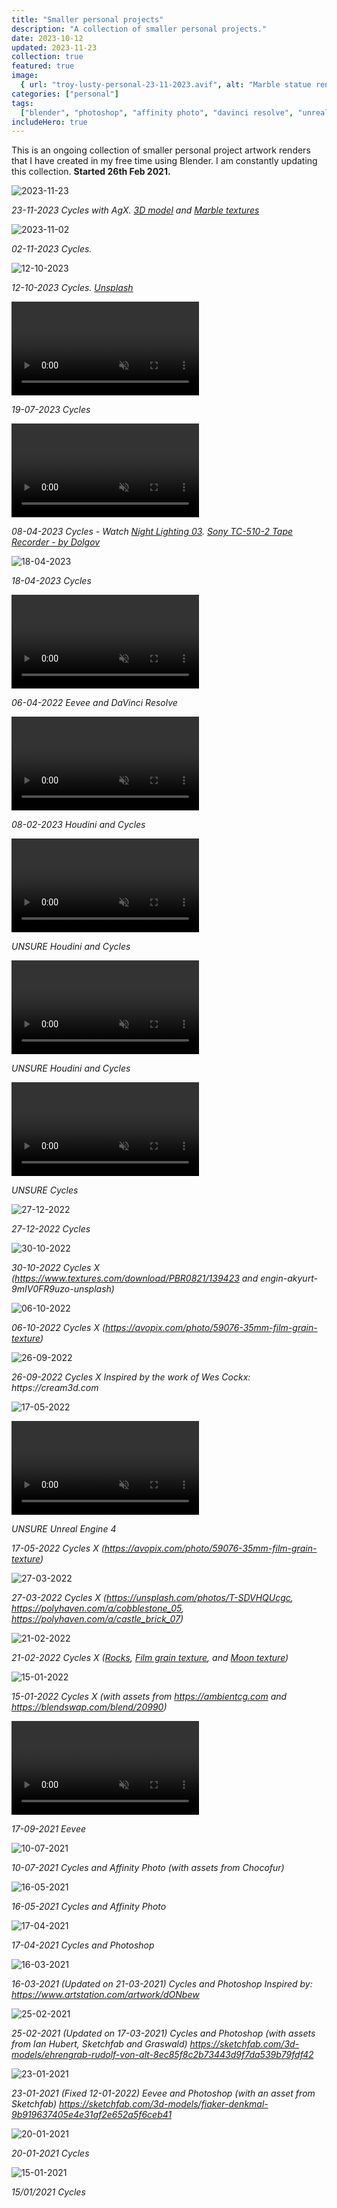 ```yaml
---
title: "Smaller personal projects"
description: "A collection of smaller personal projects."
date: 2023-10-12
updated: 2023-11-23
collection: true
featured: true
image:
  { url: "troy-lusty-personal-23-11-2023.avif", alt: "Marble statue render" }
categories: ["personal"]
tags:
  ["blender", "photoshop", "affinity photo", "davinci resolve", "unreal engine"]
includeHero: true
---
```



This is an ongoing collection of smaller personal project artwork renders that I have created in my free time using Blender. I am constantly updating this collection. **Started 26th Feb 2021.**

![2023-11-23](troy-lusty-personal-23-11-2023.avif)

_23-11-2023 Cycles with AgX. [3D model](https://www.myminifactory.com/object/3d-print-ugolino-and-his-sons-268545) and [Marble textures](https://www.textures.com/download/PBR0494/138505)_

![2023-11-02](troy-lusty-personal-02-11-2023.avif)

_02-11-2023 Cycles._

![12-10-2023](troy-lusty-personal-12-10-2023.avif)

_12-10-2023 Cycles. [Unsplash](https://unsplash.com/photos/79RV1Tnnrc0)_

<video preload="metadata" loop muted controls>
  <source src={interior_test} type="video/webm" />
</video>

_19-07-2023 Cycles_

<video preload="metadata" loop muted controls>
  <source src={cinematic_lighting_in_blender} type="video/webm" />
</video>

_08-04-2023 Cycles - Watch [Night Lighting 03](https://www.blendermarket.com/products/cinematic-lighting-in-blender). [Sony TC-510-2 Tape Recorder - by Dolgov](https://sketchfab.com/3d-models/sony-tc-510-2-tape-recorder-32acbe50ba0f4abc99af88e0d76f28f9)_

![18-04-2023](troy-lusty-personal-18-04-2023.avif)

_18-04-2023 Cycles_

<video preload="metadata" loop muted controls>
  <source src={abstract_chrome_loop} type="video/webm" />
</video>

_06-04-2022 Eevee and DaVinci Resolve_

<video preload="metadata" loop muted controls>
  <source src={houdini_pillows} type="video/webm" />
</video>

_08-02-2023 Houdini and Cycles_

<video preload="metadata" loop muted controls>
  <source src={houdini_abstract_particles} type="video/webm" />
</video>

_UNSURE Houdini and Cycles_

<video preload="metadata" loop muted controls>
  <source src={houdini_fabric_hoses} type="video/webm" />
</video>

_UNSURE Houdini and Cycles_

<video preload="metadata" loop muted controls>
  <source src={plastic_bag_exhibition_test} type="video/webm" />
</video>

_UNSURE Cycles_

![27-12-2022](troy-lusty-personal-27-12-2022.avif)

_27-12-2022 Cycles_

![30-10-2022](troy-lusty-personal-30-10-2022.avif)

_30-10-2022 Cycles X (https://www.textures.com/download/PBR0821/139423 and engin-akyurt-9mIV0FR9uzo-unsplash)_

![06-10-2022](troy-lusty-personal-06-10-2022.avif)

_06-10-2022 Cycles X (https://avopix.com/photo/59076-35mm-film-grain-texture)_

![26-09-2022](troy-lusty-personal-26-09-2022.avif)

_26-09-2022 Cycles X Inspired by the work of Wes Cockx: https://cream3d.com_

![17-05-2022](troy-lusty-personal-17-05-2022.avif)

<video preload="metadata" loop muted controls>
  <source src={krampus_unrealengine4_learning} type="video/webm" />
</video>

_UNSURE Unreal Engine 4_

_17-05-2022 Cycles X (https://avopix.com/photo/59076-35mm-film-grain-texture)_

![27-03-2022](troy-lusty-personal-27-03-2022.avif)

_27-03-2022 Cycles X (https://unsplash.com/photos/T-SDVHQUcgc, https://polyhaven.com/a/cobblestone_05, https://polyhaven.com/a/castle_brick_07)_

![21-02-2022](troy-lusty-personal-21-02-2022.avif)

_21-02-2022 Cycles X ([Rocks](https://www.blenderkit.com/asset-gallery?search_text=rock&query=category_subtree%3Alandscape%2Bis_free%3Atrue+order%3A_score), [Film grain texture](https://avopix.com/photo/59076-35mm-film-grain-texture), and [Moon texture](https://svs.gsfc.nasa.gov/4720))_

![15-01-2022](troy-lusty-personal-15-01-2022.avif)

_15-01-2022 Cycles X (with assets from https://ambientcg.com and https://blendswap.com/blend/20990)_

<video preload="metadata" loop muted controls>
  <source src={playstation_motion_graphics_loop} type="video/webm" />
</video>

_17-09-2021 Eevee_

![10-07-2021](troy-lusty-personal-10-07-2021.avif)

_10-07-2021 Cycles and Affinity Photo (with assets from Chocofur)_

![16-05-2021](troy-lusty-personal-16-05-2021.avif)

_16-05-2021 Cycles and Affinity Photo_

![17-04-2021](troy-lusty-personal-17-04-2021.avif)

_17-04-2021 Cycles and Photoshop_

![16-03-2021](troy-lusty-personal-16-03-2021.avif)

_16-03-2021 (Updated on 21-03-2021) Cycles and Photoshop Inspired by: https://www.artstation.com/artwork/dONbew_

![25-02-2021](troy-lusty-personal-25-02-2021.avif)

_25-02-2021 (Updated on 17-03-2021) Cycles and Photoshop (with assets from Ian Hubert, Sketchfab and Graswald) https://sketchfab.com/3d-models/ehrengrab-rudolf-von-alt-8ec85f8c2b73443d9f7da539b79fdf42_

![23-01-2021](troy-lusty-personal-23-01-2021.avif)

_23-01-2021 (Fixed 12-01-2022) Eevee and Photoshop (with an asset from Sketchfab) https://sketchfab.com/3d-models/fiaker-denkmal-9b919637405e4e31af2e652a5f6ceb41_

![20-01-2021](troy-lusty-personal-20-01-2021.avif)

_20-01-2021 Cycles_

![15-01-2021](troy-lusty-personal-15-01-2021.avif)

_15/01/2021 Cycles_
